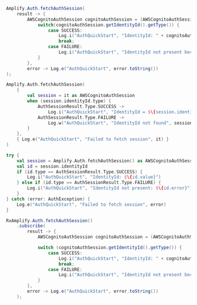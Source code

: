 <BlockSwitcher>
<Block name="Java">

```java
Amplify.Auth.fetchAuthSession(
    result -> {
        AWSCognitoAuthSession cognitoAuthSession = (AWSCognitoAuthSession) result;
            switch(cognitoAuthSession.getIdentityId().getType()) {
                case SUCCESS:
                    Log.i("AuthQuickStart", "IdentityId: " + cognitoAuthSession.getIdentityId().getValue());
                    break;
                case FAILURE:
                    Log.i("AuthQuickStart", "IdentityId not present because: " + cognitoAuthSession.getIdentityId().getError().toString());
            }
        },
        error -> Log.e("AuthQuickStart", error.toString())
);
```

</Block>
<Block name="Kotlin - Callbacks">

```kotlin
Amplify.Auth.fetchAuthSession(
    {
        val session = it as AWSCognitoAuthSession
        when (session.identityId.type) {
            AuthSessionResult.Type.SUCCESS ->
                Log.i("AuthQuickStart", "IdentityId = $\{session.identityId.value}")
            AuthSessionResult.Type.FAILURE ->
                Log.w("AuthQuickStart", "IdentityId not found", session.identityId.error)
        }
    },
    { Log.e("AuthQuickStart", "Failed to fetch session", it) }
)
```

</Block>
<Block name="Kotlin - Coroutines">

```kotlin
try {
    val session = Amplify.Auth.fetchAuthSession() as AWSCognitoAuthSession
    val id = session.identityId
    if (id.type == AuthSessionResult.Type.SUCCESS) {
        Log.i("AuthQuickStart", "IdentityId: $\{id.value}")
    } else if (id.type == AuthSessionResult.Type.FAILURE) {
        Log.i("AuthQuickStart", "IdentityId not present: $\{id.error}")
    }
} catch (error: AuthException) {
    Log.e("AuthQuickStart", "Failed to fetch session", error)
}
```

</Block>
<Block name="RxJava">

```java
RxAmplify.Auth.fetchAuthSession()
    .subscribe(
        result -> {
            AWSCognitoAuthSession cognitoAuthSession = (AWSCognitoAuthSession) result;

            switch (cognitoAuthSession.getIdentityId().getType()) {
                case SUCCESS:
                    Log.i("AuthQuickStart", "IdentityId: " + cognitoAuthSession.getIdentityId().getValue());
                    break;
                case FAILURE:
                    Log.i("AuthQuickStart", "IdentityId not present because: " + cognitoAuthSession.getIdentityId().getError().toString());
            }
        },
        error -> Log.e("AuthQuickStart", error.toString())
    );
```

</Block>
</BlockSwitcher>
